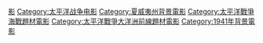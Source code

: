 [[Category:珍珠港事件|影]]
[[Category:太平洋战争电影|Category:太平洋战争电影]]
[[Category:夏威夷州背景電影|Category:夏威夷州背景電影]]
[[Category:太平洋戰爭海戰題材電影|Category:太平洋戰爭海戰題材電影]]
[[Category:太平洋戰爭大洋洲前線題材電影|Category:太平洋戰爭大洋洲前線題材電影]]
[[Category:1941年背景電影|Category:1941年背景電影]]